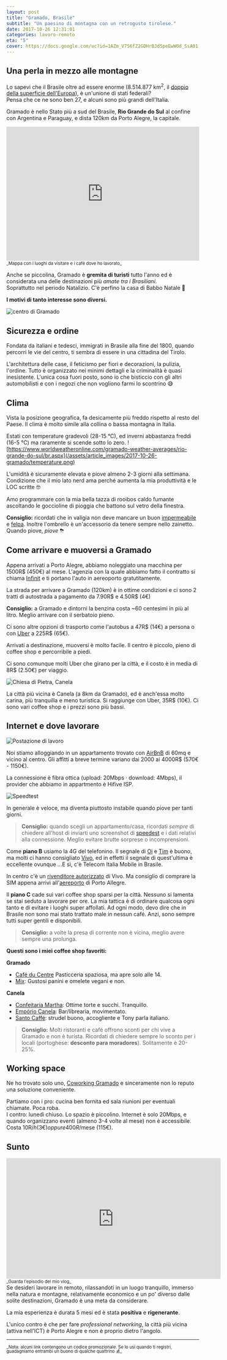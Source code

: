```yaml
---
layout: post
title: "Gramado, Brasile"
subtitle: "Un paesino di montagna con un retrogusto tirolese."
date: 2017-10-26 12:31:01
categories: lavoro-remoto
eta: "5"
cover: https://docs.google.com/uc?id=1AZm_V7S6fZ2GDHrBJdSpeEwW0d_SsA01
---
```


## Una perla in mezzo alle montagne

Lo sapevi che il Brasile oltre ad essere enorme (8.514.877 km<sup>2</sup>, il [doppio della superficie dell'Europa](https://mapfight.appspot.com/br-vs-eu/brazil-european-union-2017-size-comparison)), è un'unione di stati federali?<br/>
Pensa che ce ne sono ben 27, e alcuni sono più grandi dell'Italia.

Gramado è nello Stato più a sud del Brasile, **Rio Grande do Sul** al confine con Argentina e Paraguay, e dista 120km da Porto Alegre, la capitale.

<iframe src="https://www.google.com/maps/d/u/0/embed?mid=13HRpRy2C2EVU_M6cJ9AKHFOWlU8Uppcr" width="100%" height="350" frameborder="0" style="border:0"></iframe>
<span style="font-size: 80%">_Mappa con i luoghi da visitare e i café dove ho lavorato_</span>

Anche se piccolina, Gramado è **gremita di turisti** tutto l'anno ed è considerata una delle destinazioni più _amate tra i Brasiliani_. <br/>Soprattutto nel periodo Natalizio. C'è perfino la casa di Babbo Natale 🎅

**I motivi di tanto interesse sono diversi.**

![centro di Gramado](/assets/article_images/2017-10-26-gramado/gramado.png)

## Sicurezza e ordine

Fondata da italiani e tedesci, immigrati in Brasile alla fine del 1800, quando percorri le vie del centro, ti sembra di essere in una cittadina del Tirolo.

L'architettura delle case, il feticismo per fiori e decorazioni, la pulizia, l'ordine.
Tutto è organizzato nei minimi dettagli e la criminalità è quasi inesistente.
L'unica cosa fuori posto, sono io che bisticcio con gli altri automobilisti e con i negozi che non vogliono farmi lo scontrino 😅

## Clima

Vista la posizione geografica, fa desicamente più freddo rispetto al resto del Paese.
Il clima è molto simile alla collina o bassa montagna in Italia.

Estati con temperature gradevoli (28-15 °C), ed inverni abbastanza freddi (16-5 °C) ma raramente si scende sotto lo zero.
![https://www.worldweatheronline.com/gramado-weather-averages/rio-grande-do-sul/br.aspx](/assets/article_images/2017-10-26-gramado/temperature.png)

L'umidità è sicuramente elevata e piove almeno 2-3 giorni alla settimana.
Condizione che il mio lato nerd ama perché aumenta la mia produttività e le LOC scritte 🤓

Amo programmare con la mia bella tazza di rooibos caldo fumante ascoltando le goccioline di pioggia che battono sul vetro della finestra.

**Consiglio:**
ricordati che in valigia non deve mancare un buon [impermeabile](https://www.amazon.it/gp/product/B00LOD1JS4/ref=as_li_tl?ie=UTF8&camp=3414&creative=21718&creativeASIN=B00LOD1JS4&linkCode=as2&tag=matteoborga0c-21&linkId=b3e774d77e56554e07942984592c5f8f") e [felpa](https://www.amazon.it/gp/product/B0731HZHCY/ref=as_li_tl?ie=UTF8&camp=3414&creative=21718&creativeASIN=B0731HZHCY&linkCode=as2&tag=matteoborga0c-21&linkId=7451baf4c999f3457f024cfb9a0de8c8). Inoltre l'ombrello è un'accessorio da tenere sempre nello zainetto. Quando piove, _piove_ ⛈

## Come arrivare e muoversi a Gramado

Appena arrivati a Porto Alegre, abbiamo noleggiato una macchina per 1500R\$ (450€) al mese. L'agenzia con la quale abbiamo fatto il contratto si chiama [Infinit](http://infinitautolocadora.com.br/) e ti portano l'auto in aereoporto gratutitamente.

La strada per arrivare a Gramado (120km) è in ottime condizioni e ci sono 2 tratti di autostrada a pagamento da 7.90R$ e 4.50R$ (4€)

**Consiglio:**
a Gramado e dintorni la benzina costa ~60 centesimi in più al litro. Meglio arrivare con il serbatoio pieno.

Ci sono altre opzioni di trasporto come l'autobus a 47R$ (14€) a persona o con [Uber](https://www.uber.com/invite/mattb3617ue) a 225R$ (65€).

Arrivati a destinazione, muoversi è molto facile. Il centro è piccolo, pieno di coffee shop e percorribile a piedi.

Ci sono comunque molti Uber che girano per la città, e il costo è in media di 8R\$ (2.50€) per viaggio.

![Chiesa di Pietra, Canela](/assets/article_images/2017-10-26-gramado/canela.png)

La città più vicina è Canela (a 8km da Gramado), ed è anch'essa molto carina, più tranquilla e meno turistica. Si raggiunge con Uber, 35R\$ (10€). Ci sono vari coffee shop e i prezzi sono più bassi.

## Internet e dove lavorare

![Postazione di lavoro](https://instagram.fpoa2-1.fna.fbcdn.net/t51.2885-15/e35/23161845_157291534873233_1992249163256954880_n.jpg)

Noi stiamo alloggiando in un appartamento trovato con [AirBnB](www.airbnb.it/c/mborgato3) di 60mq e vicino al centro. Gli affitti a breve termine variano dai 2000 ai 4000R\$ (570€ - 1150€).

La connessione è fibra ottica (upload: 20Mbps &middot; download: 4Mbps), il provider che abbiamo in appartmento è Hifive ISP.

![Speedtest](/assets/article_images/2017-10-26-gramado/speedtest.png)

In generale è veloce, ma diventa piuttosto instabile quando piove per tanti giorni.

> **Consiglio:** quando scegli un appartamento/casa, ricordati _sempre_ di chiedere all'host di inviarti uno screenshot di [speedest](http://www.speedtest.net/) e i dati relativi alla connessione. Meglio evitare brutte sorprese o incomprensioni.

Come **piano B** usiamo la 4G del telefonino. Il segnale di [Oi](http://www.oi.com.br/) e [Tim](http://www.tim.com.br/rs) è buono, ma molti ci hanno consigliato [Vivo](http://www.vivo.com.br/), ed in effetti il segnale di quest'ultima è eccellente ovunque ...E sì, c'è Telecom Italia Mobile in Brasile.

In centro c'è un [rivenditore autorizzato](https://www.google.com.br/maps/place/Loja+Vivo/@-29.3780959,-50.875515,15z/data=!4m5!3m4!1s0x0:0x26979e3e49bbe8c1!8m2!3d-29.3780959!4d-50.875515) di Vivo. Ma consiglio di comprare la SIM appena arrivi all'[aereporto](https://www.google.com.br/maps/place/Loja+Vivo/@-29.9901004,-51.1776212,15z/data=!4m5!3m4!1s0x0:0x975e9c72c51965fc!8m2!3d-29.9901004!4d-51.1776212) di Porto Allegre.

Il **piano C** cade sui vari coffee shop sparsi per la città.
Nessuno si lamenta se stai seduto a lavorare per ore.
La mia tattica è di ordinare qualcosa ogni tanto e di evitare i luoghi super affollati.
Ad ogni modo, devo dire che in Brasile non sono mai stato trattato male in nessun café. Anzi, sono sempre tutti super gentili e disponibili.

> **Consiglio:** a volte la presa di corrente non è vicina, meglio avere sempre una prolunga.

**Questi sono i miei coffee shop favoriti:**

**Gramado**

- [Café du Centre](https://www.google.com.br/maps/place/Caf%C3%A9+du+Centre/@-29.3744841,-50.8768798,15z/data=!4m5!3m4!1s0x0:0x99d81147aee0eec9!8m2!3d-29.3744841!4d-50.8768798)
  Pasticceria spaziosa, ma apre solo alle 14.
- [Mix](https://www.google.com.br/maps/place/Mix+Saud%C3%A1vel+com+Sabor/@-29.3791985,-50.870127,15z/data=!4m2!3m1!1s0x0:0x6a81b4d39c873d53?sa=X&ved=0ahUKEwiZl7r7v6PXAhWKHpAKHRxQCV0Q_BIIhAEwCg): Gustosi panini e omelete vegani e non.

**Canela**

- [Confeitaria Martha](https://www.google.it/maps/place/Confeitaria+Martha/@-29.360504,-50.8148355,17z/data=!3m1!4b1!4m5!3m4!1s0x95192db0f62378dd:0x1088cb7c06e7bbc!8m2!3d-29.360504!4d-50.8126468): Ottime torte e succhi. Tranquillo.
- [Empório Canela](https://www.google.it/maps/place/Emp%C3%B3rio+Canela/@-29.360504,-50.8148355,17z/data=!4m5!3m4!1s0x95192db6e7248fb7:0xcbffe29bce9e8202!8m2!3d-29.3639031!4d-50.8103564): Bar/librearia, movimentato.
- [Santo Caffé](https://www.google.it/maps/place/Santo+Caff%C3%A9/@-29.3629503,-50.8192135,17z/data=!3m1!4b1!4m5!3m4!1s0x95192dba4b3335cb:0xd0d8be98e0e78df2!8m2!3d-29.3629503!4d-50.8170248): strudel buono, accogliente e Tony parla italiano.

> **Consiglio:** Molti ristoranti e café offrono sconti per chi vive a Gramado e non è turista. Ricordati di chiedere sempre lo sconto per i locali (portoghese: **desconto para moradores**). Solitamente è 20-25%.

## Working space

Ne ho trovato solo uno, [Coworking Gramado](https://www.google.com.br/maps/place/Coworking+Gramado/@-29.3773693,-50.8766413,15z/data=!4m2!3m1!1s0x0:0x998cd95078261e0f?sa=X&ved=0ahUKEwiYiNnDgaXXAhVBEZAKHV1kD_oQ_BIIgQEwCg) e sinceramente non lo reputo una soluzione conveniente.

Partiamo con i pro: cucina ben fornita ed sala riunioni per eventuali chiamate. Poca roba.<br/>
I contro: lunedì chiuso. Lo spazio è piccolino. Internet è solo 20Mbps, e quando organizzano eventi (almeno 3-4 volte al mese) non è accessibile.<br/>
Costa 10R$/h (3€) oppure 400R$/mese (115€).

## Sunto

<iframe width="560" height="315" src="https://www.youtube.com/embed/b_3pVevrH8M?rel=0&amp;showinfo=0" frameborder="0" gesture="media" allow="encrypted-media" allowfullscreen></iframe>
<span style="font-size: 80%">_Guarda l'episodio del mio vlog_</span>

<br/>
Se desideri lavorare in remoto, rilassandoti in un luogo tranquillo, immerso nella natura e montagne, relativamente economico e un po' diverso dalle solite destinazioni, Gramado è una meta da considerare.

La mia esperienza è durata 5 mesi ed è stata **positiva** e **rigenerante**.

L'unico contro è che per fare _professional networking_, la città più vicina (attiva nell'ICT) è Porto Alegre e non è proprio dietro l'angolo.

---

<span style="font-size: 80%; line-height: 1;">
  _Nota: alcuni link contengono un codice promozionale. Se lo usi quando ti
  registri, guadagniamo entrambi un buono di qualche quattrino 💰_
</span>

